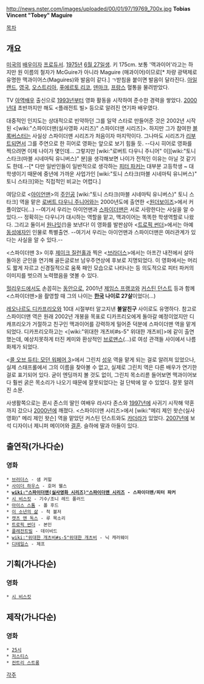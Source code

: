 http://news.nster.com/images/uploaded/00/01/97/19769_700x.jpg
'''Tobias Vincent "Tobey" Maguire'''

[[목차]]
== 개요 ==
[[미국]]의 [[배우]]이자 [[프로듀서]]. [[1975년]] [[6월 27일]]생. 키 175cm. 보통 '맥과이어'라고는 하지만 원 이름의 철자가 McGuire가 아니라 Maguire (매과이어)이므로[* 차량 광택제로 유명한 맥과이어스(Maguires)와 발음이 같다.] ㄱ받침을 붙이면 발음이 달라진다. [[아일랜드]], [[영국]], [[오스트리아]], [[푸에르토 리코]], [[덴마크]], [[프랑스]] 혈통을 물려받았다.

TV [[아역배우]] 출신으로 [[1993년]]부터 영화 활동을 시작하여 준수한 경력을 쌓았다. [[2000년]]대 초반까지만 해도 <플래전트 빌> 등으로 알려진 연기파 배우였다.

대중적인 인지도는 상대적으로 빈약하던 그를 일약 스타로 만들어준 것은 2002년 시작된 <[wiki:"스파이더맨(실사영화 시리즈)" 스파이더맨 시리즈]>. 하지만 그가 참여한 [[블록버스터]]는 사실상 스파이더맨 시리즈가 처음이자 마지막이다. 그나마도 시리즈가 [[리부트]]되면서 그를 주연으로 한 히어로 영화는 앞으로 보기 힘들 듯. --다시 히어로 영화를 찍으려면 이제 나이가 몇인데... 그렇지만 [wiki:"로버트 다우니 주니어" 이][wiki:"토니 스타크(마블 시네마틱 유니버스)" 분]을 생각해보면 나이가 전적인 이유는 아닐 것 같기도 한데.--[* 다만 일반인들이 일반적으로 생각하는 [[피터 파커]]는 대부분 고등학생 ~ 대학생이기 때문에 중년에 가까운 사업가인 [wiki:"토니 스타크(마블 시네마틱 유니버스)" 토니 스타크]와는 직접적인 비교는 어렵다.]

여담으로 <[[아이언맨]]>의 [[주인공]] [wiki:"토니 스타크(마블 시네마틱 유니버스)" 토니 스타크] 역을 맡은 [[로버트 다우니 주니어]]와는 2000년도에 출연한 <[[원더보이즈]]>에서 커플이었다(…) --여기서 우리는 아이언맨과 [[스파이더맨]]은 서로 사랑한다는 사실을 알 수 있다.-- 정확히는 다우니가 대시하는 역할을 맡고, 맥과이어는 똑똑한 학생역할로 나왔다. 그리고 둘이서 [[원나잇]](!)을 보낸다! 이 영화를 발판삼아 <[[트로픽 썬더]]>에서는 아예 [[동성애자]]인 인물로 특별출연. --여기서 우리는 아이언맨과 스파이더맨은 여러관계가 있다는 사실을 알 수 있다.--

<스파이더맨 3> 이후 [[제이크 질런홀]]과 찍은 <[[브라더스]]>에서는 아프간 내전에서 살아 돌아온 군인을 연기해 골든글로브 남우주연상에 후보로 지명되었다. 이 영화에서는 머리도 짧게 자르고 신경질적으로 움푹 패인 모습으로 나타나는 등 의도적으로 피터 파커의 이미지를 벗으려 노력했음을 엿볼 수 있다.

[[헐리우드]]에서도 손꼽히는 [[동안]]으로, 2001년 [[제임스 프랭코]]와 [[커스틴 던스트]] 등과 함께 <스파이더맨>을 촬영할 때 그의 나이는 '''[[한국]] 나이로 27살'''이었다(…)

[[레오나르도 디카프리오]]와 10대 시절부터 알고지낸 '''불알친구''' 사이로도 유명하다. 참고로 스파이더맨 역은 원래 2002년 개봉을 목표로 디카프리오에게 돌아갈 예정이었지만 디캐프리오가 거절하고 친구인 맥과이어를 강력하게 밀어준 덕분에 스파이더맨 역을 맡게 되었다. 디카프리오하고는 <[wiki:"위대한 개츠비#s-5" 위대한 개츠비]>에 같이 출연했는데, 예상치못하게 터진 케미와 환상적인 [[브로맨스]](…)로 여성 관객들 사이에서 나름 화제가 되었다.

<[[콜 오브 듀티: 모던 워페어 3]]>에서 그린치 [[성우]] 역을 맡게 되는 걸로 알려져 있었으나, 실제 스태프롤에서 그의 이름을 찾아볼 수 없고, 실제로 그린치 역은 다른 배우가 연기한 걸로 표기되어 있다. 굳이 엔딩까지 볼 것도 없이, 그린치 목소리륻 들어보면 맥과이어보다 훨씬 굵은 목소리가 나오기 때문에 잘못되었다는 걸 단박에 알 수 있었다. 잘못 알려진 소문.

사생활쪽으로는 퀸시 존스의 딸인 여배우 라시다 존스와 [[1997년]]에 사귀기 시작해 약혼까지 갔으나 [[2000년]]에 깨졌다. <스파이더맨 시리즈>에서 [wiki:"메리 제인 왓슨(실사영화)" 메리 제인 왓슨] 역을 맡았던 커스틴 던스트와도 [[카더라]]가 있었다. [[2007년]]에 보석 디자이너 제니퍼 메이어와 [[결혼]]. 슬하에 딸과 아들이 있다.

== 출연작(가나다순) ==
=== 영화 ===
 * [[브러더스]] - 샘 커힐
 * [[사이더 하우스]] - 호머 웰스
 * '''[[wiki:"스파이더맨(실사영화 시리즈)"스파이더맨 시리즈]] - 스파이더맨/피터 파커'''
 * [[시 비스킷]] - 기수/조니 레드 폴러드
 * [[아이스 스톰]] - 폴 후드
 * [[이 소년의 삶]] - 척 볼저
 * [[캣츠 앤 독스]] - 루 목소리
 * [[트로픽 썬더]] - 본인
 * [[플레전트빌]] - 데이비드
 * [[wiki:"위대한 개츠비#s-5"위대한 개츠비]] - 닉 캐러웨이
 * [[디테일스]] - 제프
 
== 기획(가나다순) ==
=== 영화 ===
 * [[시 비스킷]]

== 제작(가나다순) ==
=== 영화 ===
 * [[25시]]
 * [[저스티스]]
 * [[컨트리 스트롱]]

[[각주]]

